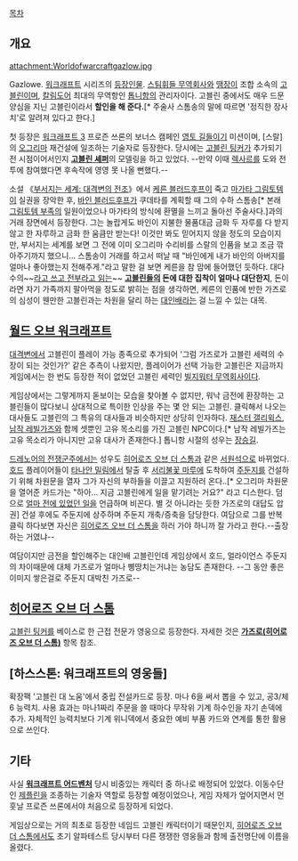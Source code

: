 [[목차]]
== 개요 ==
attachment:Worldofwarcraftgazlow.jpg

Gazlowe. [[워크래프트]] 시리즈의 [[워크래프트/등장인물|등장인물]]. [[스팀휘들 무역회사]]와 [[고블린 팅커|땜장이]] 조합 소속의 [[고블린(워크래프트)|고블린]]이며, [[칼림도어]] 최대의 무역항인 [[북부 불모의 땅|톱니항]]의 관리자이다. 고블린 중에서도 매우 드문 양심을 지닌 고블린이라서 '''할인을 해 준다.'''[* 주술사 스톰송의 말에 따르면 '정직한 장사치'로 알려져 있다고 한다.]

첫 등장은 [[워크래프트 3]] 프로즌 쓰론의 보너스 캠페인 [[영토 길들이기]] 미션이며, [스랄]의 [[오그리마]] 재건설에 일조하는 기술자로 등장한다. 당시에는 [[고블린 팅커]]가 추가되기 전 시점이어서인지 '''[[고블린 셰퍼]]'''의 모델링을 하고 있었다. --만약 이때 [[렉사르]]를 도와 전투에 참여했다면 후속작에 영영 못 나올 뻔했다.--

소설 《[[부서지는 세계: 대격변의 전조]]》에서 [[케른 블러드후프]]이 죽고 [[마가타 그림토템]]이 실권을 장악한 후, [[바인 블러드후프]]가 쿠데타를 계획할 때 그의 수하 스톰송[* 본래 [[그림토템 부족]]의 일원이었으나 마가타의 방식에 환멸을 느끼고 돌아선 주술사다.]과의 거래 장면에서 등장한다. 그는 놀랍게도 바인이 지불한 물품대금 금화 두 자루를 다 받지 않고 한 자루하고 금화 한 움큼만 받는다! 이것만 봐도 믿어지지 않을 정도의 모습이지만, 부서지는 세계를 보면 그 전에 이미 오그리마 수리비를 스랄의 인품을 보고 조금 깎아주기까지 했으니... 스톰송이 거래를 하고서 떠날 때 "바인에게 내가 바인의 아버지를 얼마나 좋아했는지 전해주게."라고 말한 걸 보면 케른을 참 맘에 들어했던 듯하다. 대다수의~~[[A라고 쓰고 B라고 읽는다|라고 쓰고 전부라고 읽는]]~~ '''[[고블린(워크래프트)|고블린]]들의 돈에 대한 집착이 얼마나 대단한지''', 돈이라면 자기 가족까지 팔아먹을 정도로 밝히는 점을 생각하면, 케른의 인품에 반한 가즈로의 심성이 웬만한 고블린과는 차원을 달리 하는 [[대인배]]라는 걸 느낄 수 있는 대목.

== [[월드 오브 워크래프트]] ==
[[대격변]]에서 고블린이 플레이 가능 종족으로 추가되어 '그럼 가즈로가 고블린 세력의 수장이 되는 것인가?' 같은 추측이 나왔지만, 플레이어가 선택 가능한 고블린은 지금까지 게임에서는 한 번도 등장한 적이 없었던 고블린 세력인 [[빌지워터 무역회사]]이다.

게임상에서는 그렇게까지 돋보이는 모습을 찾아볼 수 없지만, 워낙 금전에 환장하는 고블린들이 많다보니 상대적으로 특이한 인상을 주는 몇 안 되는 고블린. 클릭해서 나오는 대사들도 고블린의 그 특유의 대사들과 비슷하지만 상당히 인자하다. [[재스터 갤리윅스]], [[남작 레빌가즈]]와 함께 셋뿐인 고유 목소리를 가진 고블린 NPC이다.[* 남작 레빌가즈는 고유 목소리가 아니지만 고유 대사가 존재한다.] 톱니항 시절의 성우는 [[장승길]].

[[드레노어의 전쟁군주]]에서는 성우도 [[히어로즈 오브 더 스톰]]과 같은 [[서원석]]으로 바뀌었다. [[호드]] 플레이어들이 [[타나안 밀림]]에서 탈출 후 [[서리불꽃 마루]]에 도착하여 [[주둔지]]를 건설하기 위해 차원문을 열자 그가 자신의 부하들을 이끌고 지원하러 온다..[* 오그리마 차원문을 열어준 카드가는 "하아... 지금 고블린에게 일을 맡기려는 거요?" 라고 디스한다. 덤으로 [[오그리마 공성전|얼마 전에 있었던 일]]을 언급하며 비꼰다. 별 것 아니라는 듯한 가즈로의 대답도 압권] 건설 후에도 주둔지에 상주하며 주둔지 개축/증축을 담당한다. 여담으로 그를 반복클릭 하다보면 자신은 [[히어로즈 오브 더 스톰]]을 하러 가야 하니까 잘 가라고 한다.--출장하는 거였냐--

여담이지만 금전을 할인해주는 대인배 고블린인데 게임상에서 호드, 얼라이언스 주둔지의 차이때문에 대체 가즈로가 얼마나 삥땅치는거냐는 농담도 존재한다. --그 동안 좋은 이미지 쌓은걸로 주둔지 대박친 가즈로--

== [[히어로즈 오브 더 스톰]] ==
[[고블린 팅커]]를 베이스로 한 근접 전문가 영웅으로 등장한다. 자세한 것은 '''[[가즈로(히어로즈 오브 더 스톰)]]''' 항목 참조.

== [하스스톤: 워크래프트의 영웅들] ==
확장팩 '고블린 대 노움'에서 중립 전설카드로 등장. 마나 6을 써서 뽑을 수 있고, 공3/체6 능력치. 사용 효과는 마나1짜리 주문을 쓸 때마다 무작위 기계 하수인을 자기 손덱에 추가. 자체적인 능력치보다 기계 위니덱에서 중요한 예비 부품 카드와 연계를 통한 활용으로 쓰인다.

== 기타 ==
사실 '''[[워크래프트 어드벤처]]''' 당시 비중있는 캐릭터 중 하나로 배정되어 있었다. 이동수단인 [[제플린]]을 조종하는 기술자 역할로 등장할 예정이었으나, 게임 자체가 엎어지면서 먼 훗날 프로즌 쓰론에서야 처음으로 등장하게 되었다.

게임상으로는 거의 최초로 등장한 네임드 고블린 캐릭터이기 때문인지, [[히어로즈 오브 더 스톰]]에서도 초기 알파테스트 당시부터 다른 쟁쟁한 영웅들과 함께 출전명단에 이름을 올렸다.
